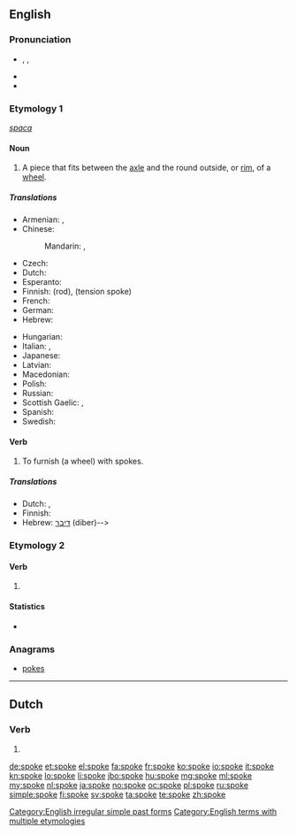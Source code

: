 {{also|spöke}}
==English==

===Pronunciation===
* {{enPR|spōk}}, {{IPA|/spəʊk/}}, {{X-SAMPA|/sp@Uk/}}
* {{audio|en-us-spoke.ogg|Audio (US)}}
* {{rhymes|əʊk}}

===Etymology 1===
{{etyl|ang}} ''[[spaca]]''

====Noun====
{{wikipedia}}
{{en-noun}}

# A piece that fits between the [[axle]] and the round outside, or [[rim]], of a [[wheel]].

=====Translations=====
{{trans-top|part of a wheel}}
* Armenian: {{t-|hy|անվաճաղ|tr=anvač̣aġ}},  {{t-|hy|ճաղ|tr=č̣aġ}}
* Chinese:
*: Mandarin: {{t|cmn|輻條|sc=Hani}},  {{t|cmn|辐条|tr=fútiáo|sc=Hani}}
* Czech: {{t-|cs|paprsek|m}}
* Dutch: {{t+|nl|spaak|m|f}}
* Esperanto: {{t-|eo|spoko|xs=Esperanto}}
* Finnish: {{t+|fi|puola}} (rod), {{t+|fi|pinna}} (tension spoke)
* French: {{t+|fr|rayon|m}}
* German: {{t+|de|Speiche}}
* Hebrew: {{t+|he|זק|m}}
{{trans-mid}}
* Hungarian: {{t+|hu|küllő}}
* Italian: {{t+|it|raggio}}, {{qualifier|colloquial}} {{t+|it|razzo|m}}
* Japanese: {{t-|ja|スポーク|tr=supōku}}
* Latvian: {{t-|lv|spieķis|m|xs=Latvian}}
* Macedonian: {{t-|mk|спица|f|tr=spíca}}
* Polish: {{t-|pl|szprycha|f}}
* Russian: {{t+|ru|спица|f|tr=spíca}}
* Scottish Gaelic: {{t-|gd|bas|f|xs=Scottish Gaelic}}, {{t-|gd|spòg|f|xs=Scottish Gaelic}}
* Spanish: {{t+|es|rayo|m}}
* Swedish: {{t+|sv|eker}}
{{trans-bottom}}

====Verb====
{{en-verb}}

# {{transitive}} To furnish (a wheel) with spokes.

=====Translations=====
* Dutch: {{t+|nl|sprak}}, {{t+|nl|spraken}}
* Finnish: {{t-|fi|puhui}}
* Hebrew: [[דיבר]] (diber)-->

===Etymology 2===

====Verb====
{{head|en|verb form}}

# {{simple past of|speak}}

====Statistics====
* {{rank|idea|reached|appeared|461|spoke|strange|force|character}}

===Anagrams===
* [[pokes]]

[[Category:English irregular simple past forms]]
[[Category:English terms with multiple etymologies]]

----

==Dutch==

===Verb===
{{head|nl}}

# {{nl-verb-form|n=sg|t=pres|m=subj|spoken}}

[[de:spoke]]
[[et:spoke]]
[[el:spoke]]
[[fa:spoke]]
[[fr:spoke]]
[[ko:spoke]]
[[io:spoke]]
[[it:spoke]]
[[kn:spoke]]
[[lo:spoke]]
[[li:spoke]]
[[jbo:spoke]]
[[hu:spoke]]
[[mg:spoke]]
[[ml:spoke]]
[[my:spoke]]
[[nl:spoke]]
[[ja:spoke]]
[[no:spoke]]
[[oc:spoke]]
[[pl:spoke]]
[[ru:spoke]]
[[simple:spoke]]
[[fi:spoke]]
[[sv:spoke]]
[[ta:spoke]]
[[te:spoke]]
[[zh:spoke]]